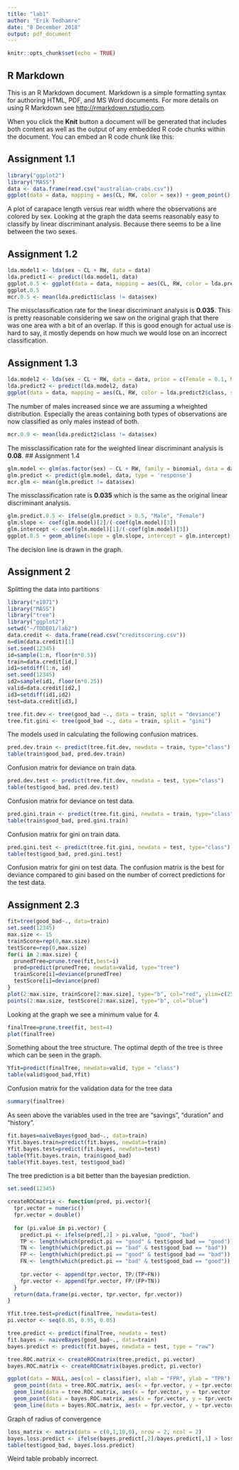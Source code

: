 ```yaml
---
title: "lab1"
author: "Erik Tedhamre"
date: "8 December 2018"
output: pdf_document
---
```


```r
knitr::opts_chunk$set(echo = TRUE)
```

## R Markdown

This is an R Markdown document. Markdown is a simple formatting syntax for authoring HTML, PDF, and MS Word documents. For more details on using R Markdown see <http://rmarkdown.rstudio.com>.

When you click the **Knit** button a document will be generated that includes both content as well as the output of any embedded R code chunks within the document. You can embed an R code chunk like this:

## Assignment 1.1
```r
library("ggplot2")
library("MASS")
data <- data.frame(read.csv("australian-crabs.csv"))
ggplot(data = data, mapping = aes(CL, RW, color = sex)) + geom_point()
```
A plot of carapace length versus rear width where the observations are colored by sex. Looking at the graph the data seems reasonably easy to classify by linear discriminant analysis. Because there seems to be a line between the two sexes.

## Assignment 1.2
```r
lda.model1 <- lda(sex ~ CL + RW, data = data)
lda.predict1 <- predict(lda.model1, data)
ggplot.0.5 <- ggplot(data = data, mapping = aes(CL, RW, color = lda.predict1$class, shape = sex )) + geom_point()
ggplot.0.5
mcr.0.5 <- mean(lda.predict1$class != data$sex)
```
The missclassification rate for the linear discriminant analysis is **0.035**. This is pretty reasonable considering we saw on the original graph that there was one area with a bit of an overlap. If this is good enough for actual use is hard to say, it mostly depends on how much we would lose on an incorrect classification.

## Assignment 1.3
```r
lda.model2 <- lda(sex ~ CL + RW, data = data, prior = c(Female = 0.1, Male = 0.9))
lda.predict2 <- predict(lda.model2, data)
ggplot(data = data, mapping = aes(CL, RW, color = lda.predict2$class, shape = sex )) + geom_point()
```
The number of males increased since we are assuming a wheighted distribution. Especially the areas containing both types of observations are now classified as only males instead of both.

```r
mcr.0.9 <- mean(lda.predict2$class != data$sex)
```
The missclassification rate for the weighted linear discriminant analysis is **0.08**.
## Assignment 1.4
```r
glm.model <- glm(as.factor(sex) ~ CL + RW, family = binomial, data = data)
glm.predict <- predict(glm.model, data, type = 'response')
mcr.glm <- mean(glm.predict != data$sex)
```
The missclassification rate is **0.035** which is the same as the original linear discriminant analysis.

```r
glm.predict.0.5 <- ifelse(glm.predict > 0.5, "Male", "Female")
glm.slope <- coef(glm.model)[2]/(-coef(glm.model)[3])
glm.intercept <- coef(glm.model)[1]/(-coef(glm.model)[3])
ggplot.0.5 + geom_abline(slope = glm.slope, intercept = glm.intercept)
```
The decision line is drawn in the graph.

## Assignment 2
Splitting the data into partitions
```r
library("e1071")
library("MASS")
library("tree")
library("ggplot2")
setwd("~/TDDE01/lab2")
data.credit <- data.frame(read.csv("creditscoring.csv"))
n=dim(data.credit)[1]
set.seed(12345) 
id=sample(1:n, floor(n*0.5)) 
train=data.credit[id,]
id1=setdiff(1:n, id)
set.seed(12345) 
id2=sample(id1, floor(n*0.25)) 
valid=data.credit[id2,]
id3=setdiff(id1,id2)
test=data.credit[id3,]
```

```r
tree.fit.dev <- tree(good_bad ~., data = train, split = "deviance")
tree.fit.gini <- tree(good_bad ~., data = train, split = "gini")
```
The models used in calculating the following confusion matrices.

```r
pred.dev.train <- predict(tree.fit.dev, newdata = train, type="class")
table(train$good_bad, pred.dev.train)
```
Confusion matrix for deviance on train data.
```r
pred.dev.test <- predict(tree.fit.dev, newdata = test, type="class")
table(test$good_bad, pred.dev.test)
```
Confusion matrix for deviance on test data.
```r
pred.gini.train <- predict(tree.fit.gini, newdata = train, type="class")
table(train$good_bad, pred.gini.train)
```
Confusion matrix for gini on train data.
```r
pred.gini.test <- predict(tree.fit.gini, newdata = test, type="class")
table(test$good_bad, pred.gini.test)
```
Confusion matrix for gini on test data.
The confusion matrix is the best for deviance compared to gini based on the number of correct predictions for the test data.

## Assignment 2.3
```r
fit=tree(good_bad~., data=train)
set.seed(12345)
max.size <- 15
trainScore=rep(0,max.size)
testScore=rep(0,max.size)
for(i in 2:max.size) {
  prunedTree=prune.tree(fit,best=i)
  pred=predict(prunedTree, newdata=valid, type="tree")
  trainScore[i]=deviance(prunedTree)
  testScore[i]=deviance(pred)
}
plot(2:max.size, trainScore[2:max.size], type="b", col="red", ylim=c(250,400), xlab = "Number of leaves", ylab = "Score")
points(2:max.size, testScore[2:max.size], type="b", col="blue")
```

Looking at the graph we see a minimum value for 4.

```r
finalTree=prune.tree(fit, best=4)
plot(finalTree)
```

Something about the tree structure. The optimal depth of the tree is three which can be seen in the graph.

```r
Yfit=predict(finalTree, newdata=valid, type = "class")
table(valid$good_bad,Yfit)
```
Confusion matrix for the validation data for the tree data

```r
summary(finalTree)
```
As seen above the variables used in the tree are "savings", "duration" and "history".
```r
fit.bayes=naiveBayes(good_bad~., data=train)
Yfit.bayes.train=predict(fit.bayes, newdata=train)
Yfit.bayes.test=predict(fit.bayes, newdata=test)
table(Yfit.bayes.train, train$good_bad)
table(Yfit.bayes.test, test$good_bad)
```

The tree prediction is a bit better than the bayesian prediction.

```r
set.seed(12345)

createROCmatrix <- function(pred, pi.vector){
  tpr.vector = numeric()
  fpr.vector = double()
  
  for (pi.value in pi.vector) {
    predict.pi <- ifelse(pred[,2] > pi.value, "good", "bad")
    TP <- length(which(predict.pi == "good" & test$good_bad == "good"))
    TN <- length(which(predict.pi == "bad" & test$good_bad == "bad"))
    FP <- length(which(predict.pi == "good" & test$good_bad == "bad"))
    FN <- length(which(predict.pi == "bad" & test$good_bad == "good"))
    
    tpr.vector <- append(tpr.vector, TP/(TP+FN))
    fpr.vector <- append(fpr.vector, FP/(FP+TN))
  }
  return(data.frame(pi.vector, tpr.vector, fpr.vector))
}

Yfit.tree.test=predict(finalTree, newdata=test)
pi.vector <- seq(0.05, 0.95, 0.05)

tree.predict <- predict(finalTree, newdata = test)
fit.bayes <- naiveBayes(good_bad~., data=train)
bayes.predict <- predict(fit.bayes, newdata = test, type = "raw")

tree.ROC.matrix <- createROCmatrix(tree.predict, pi.vector)
bayes.ROC.matrix <- createROCmatrix(bayes.predict, pi.vector)

ggplot(data = NULL, aes(col = classifier), xlab = "FPR", ylab = "TPR") +
  geom_point(data = tree.ROC.matrix, aes(x = fpr.vector, y = tpr.vector, col="Tree")) + 
  geom_line(data = tree.ROC.matrix, aes(x = fpr.vector, y = tpr.vector, col="Tree")) +
  geom_point(data = bayes.ROC.matrix, aes(x = fpr.vector, y = tpr.vector, col="Bayes")) + 
  geom_line(data = bayes.ROC.matrix, aes(x = fpr.vector, y = tpr.vector, col="Bayes")) 

```
Graph of radius of convergence


```r
loss_matrix <- matrix(data = c(0,1,10,0), nrow = 2, ncol = 2)
bayes.loss.predict <- ifelse(bayes.predict[,2]/bayes.predict[,1] > loss_matrix[3]/loss_matrix[2], "good", "bad")
table(test$good_bad, bayes.loss.predict)
```
Weird table probably incorrect.